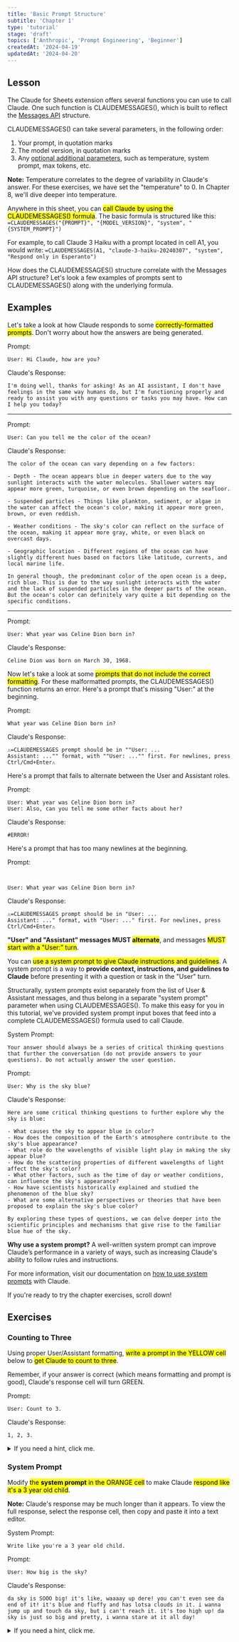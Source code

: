 ```yaml
---
title: 'Basic Prompt Structure'
subtitle: 'Chapter 1'
type: 'tutorial'
stage: 'draft'
topics: ['Anthropic', 'Prompt Engineering', 'Beginner']
createdAt: '2024-04-19'
updatedAt: '2024-04-20'
---
```


## Lesson

The Claude for Sheets extension offers several functions you can use to call Claude. One such function is CLAUDEMESSAGES(), which is built to reflect the [Messages API](https://docs.anthropic.com/claude/reference/messages_post) structure.

CLAUDEMESSAGES() can take several parameters, in the following order:

1. Your prompt, in quotation marks
2. The model version, in quotation marks
3. Any [optional additional parameters](https://docs.anthropic.com/claude/docs/using-claude-for-sheets#optional-function-parameters), such as temperature, system prompt, max tokens, etc.

**Note:** Temperature correlates to the degree of variability in Claude's answer. For these exercises, we have set the "temperature" to 0. In Chapter 8, we'll dive deeper into temperature.

Anywhere in this sheet, you can <mark>call Claude by using the CLAUDEMESSAGES() formula</mark>. The basic formula is structured like this: `=CLAUDEMESSAGES("{PROMPT}", "{MODEL_VERSION}", "system", "{SYSTEM_PROMPT}")`

For example, to call Claude 3 Haiku with a prompt located in cell A1, you would write: `=CLAUDEMESSAGES(A1, "claude-3-haiku-20240307", "system", "Respond only in Esperanto")`

How does the CLAUDEMESSAGES() structure correlate with the Messages API structure? Let's look a few examples of prompts sent to CLAUDEMESSAGES() along with the underlying formula.

## Examples

Let's take a look at how Claude responds to some <mark>correctly-formatted prompts</mark>. Don't worry about how the answers are being generated.

Prompt:

```
User: Hi Claude, how are you?
```

Claude's Response:

```
I'm doing well, thanks for asking! As an AI assistant, I don't have feelings in the same way humans do, but I'm functioning properly and ready to assist you with any questions or tasks you may have. How can I help you today?
```

---

Prompt:

```
User: Can you tell me the color of the ocean?
```

Claude's Response:

```
The color of the ocean can vary depending on a few factors:

- Depth - The ocean appears blue in deeper waters due to the way sunlight interacts with the water molecules. Shallower waters may appear more green, turquoise, or even brown depending on the seafloor.

- Suspended particles - Things like plankton, sediment, or algae in the water can affect the ocean's color, making it appear more green, brown, or even reddish.

- Weather conditions - The sky's color can reflect on the surface of the ocean, making it appear more gray, white, or even black on overcast days.

- Geographic location - Different regions of the ocean can have slightly different hues based on factors like latitude, currents, and local marine life.

In general though, the predominant color of the open ocean is a deep, rich blue. This is due to the way sunlight interacts with the water and the lack of suspended particles in the deeper parts of the ocean. But the ocean's color can definitely vary quite a bit depending on the specific conditions.
```

---

Prompt:

```
User: What year was Celine Dion born in?
```

Claude's Response:

```
Celine Dion was born on March 30, 1968.
```

Now let's take a look at some <mark>prompts that do not include the correct formatting</mark>. For these malformatted prompts, the CLAUDEMESSAGES() function returns an error. Here's a prompt that's missing "User:" at the beginning.

Prompt:

```
What year was Celine Dion born in?
```

Claude's Response:

```
⚠️=CLAUDEMESSAGES prompt should be in ""User: ...
Assistant: ..."" format, with ""User: ..."" first. For newlines, press Ctrl/Cmd+Enter⚠️
```

Here's a prompt that fails to alternate between the User and Assistant roles.

Prompt:

```
User: What year was Celine Dion born in?
User: Also, can you tell me some other facts about her?
```

Claude's Response:

```
#ERROR!
```

Here's a prompt that has too many newlines at the beginning.

Prompt:

```


User: What year was Celine Dion born in?
```

Claude's Response:

```
⚠️=CLAUDEMESSAGES prompt should be in "User: ...
Assistant: ..." format, with "User: ..." first. For newlines, press Ctrl/Cmd+Enter⚠️
```

**"User" and "Assistant" messages MUST <mark>alternate</mark>**, and messages <mark>MUST start with a "User:" turn</mark>.

You can <mark>use a system prompt to give Claude instructions and guidelines</mark>. A system prompt is a way to **provide context, instructions, and guidelines to Claude** before presenting it with a question or task in the "User" turn.

Structurally, system prompts exist separately from the list of User & Assistant messages, and thus belong in a separate "system prompt" parameter when using CLAUDEMESSAGES(). To make this easy for you in this tutorial, we've provided system prompt input boxes that feed into a complete CLAUDEMESSAGES() formula used to call Claude.

System Prompt:

```
Your answer should always be a series of critical thinking questions that further the conversation (do not provide answers to your questions). Do not actually answer the user question.
```

Prompt:

```
User: Why is the sky blue?
```

Claude's Response:

```
Here are some critical thinking questions to further explore why the sky is blue:

- What causes the sky to appear blue in color?
- How does the composition of the Earth's atmosphere contribute to the sky's blue appearance?
- What role do the wavelengths of visible light play in making the sky appear blue?
- How do the scattering properties of different wavelengths of light affect the sky's color?
- What other factors, such as the time of day or weather conditions, can influence the sky's appearance?
- How have scientists historically explained and studied the phenomenon of the blue sky?
- What are some alternative perspectives or theories that have been proposed to explain the sky's blue color?

By exploring these types of questions, we can delve deeper into the scientific principles and mechanisms that give rise to the familiar blue hue of the sky.
```

**Why use a system prompt?** A well-written system prompt can improve Claude’s performance in a variety of ways, such as increasing Claude's ability to follow rules and instructions.

For more information, visit our documentation on [how to use system prompts](https://docs.anthropic.com/claude/docs/system-prompts) with Claude.

If you're ready to try the chapter exercises, scroll down!

## Exercises

### Counting to Three

Using proper User/Assistant formatting, <mark>write a prompt in the YELLOW cell</mark> below to <mark>get Claude to count to three</mark>.

Remember, if your answer is correct (which means formatting and prompt is good), Claude's response cell will turn GREEN.

Prompt:

```
User: Count to 3.
```

Claude's Response:

```
1, 2, 3.
```

<details>
  <summary>If you need a hint, click me.</summary>

Make sure that you <mark>include proper "User:" (and "Assistant:" if applicable)
indicators in your prompt</mark>. The conditional formatting in this exercise is looking
for an answer that contains the exact Arabic numerals "1" & "2" & "3".

</details>

### System Prompt

Modify <mark>the **system prompt** in the ORANGE cell</mark> to make Claude <mark>respond like it's a 3 year old child</mark>.

**Note:** Claude's response may be much longer than it appears. To view the full response, select the response cell, then copy and paste it into a text editor.

System Prompt:

```
Write like you're a 3 year old child.
```

Prompt:

```
User: How big is the sky?
```

Claude's Response:

```
da sky is SOOO big! it's like, waaaay up dere! you can't even see da end of it! it's blue and fluffy and has lotsa clouds in it. i wanna jump up and touch da sky, but i can't reach it. it's too high up! da sky is just so big and pretty, i wanna stare at it all day!
```

<details>
  <summary>If you need a hint, click me.</summary>

There are many ways to solve this, just by asking! The conditional formatting in this exercise is looking for answers that contain "soo" or "giggles".

</details>

